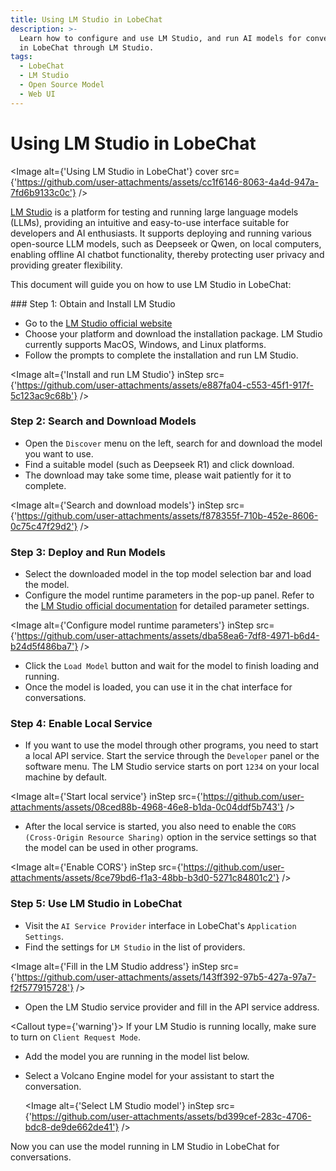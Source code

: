```yaml
---
title: Using LM Studio in LobeChat
description: >-
  Learn how to configure and use LM Studio, and run AI models for conversations
  in LobeChat through LM Studio.
tags:
  - LobeChat
  - LM Studio
  - Open Source Model
  - Web UI
---
```


# Using LM Studio in LobeChat

<Image alt={'Using LM Studio in LobeChat'} cover src={'https://github.com/user-attachments/assets/cc1f6146-8063-4a4d-947a-7fd6b9133c0c'} />

[LM Studio](https://lmstudio.ai/) is a platform for testing and running large language models (LLMs), providing an intuitive and easy-to-use interface suitable for developers and AI enthusiasts. It supports deploying and running various open-source LLM models, such as Deepseek or Qwen, on local computers, enabling offline AI chatbot functionality, thereby protecting user privacy and providing greater flexibility.

This document will guide you on how to use LM Studio in LobeChat:

<Steps>
  ### Step 1: Obtain and Install LM Studio

  - Go to the [LM Studio official website](https://lmstudio.ai/)
  - Choose your platform and download the installation package. LM Studio currently supports MacOS, Windows, and Linux platforms.
  - Follow the prompts to complete the installation and run LM Studio.

  <Image alt={'Install and run LM Studio'} inStep src={'https://github.com/user-attachments/assets/e887fa04-c553-45f1-917f-5c123ac9c68b'} />

  ### Step 2: Search and Download Models

  - Open the `Discover` menu on the left, search for and download the model you want to use.
  - Find a suitable model (such as Deepseek R1) and click download.
  - The download may take some time, please wait patiently for it to complete.

  <Image alt={'Search and download models'} inStep src={'https://github.com/user-attachments/assets/f878355f-710b-452e-8606-0c75c47f29d2'} />

  ### Step 3: Deploy and Run Models

  - Select the downloaded model in the top model selection bar and load the model.
  - Configure the model runtime parameters in the pop-up panel. Refer to the [LM Studio official documentation](https://lmstudio.ai/docs) for detailed parameter settings.

  <Image alt={'Configure model runtime parameters'} inStep src={'https://github.com/user-attachments/assets/dba58ea6-7df8-4971-b6d4-b24d5f486ba7'} />

  - Click the `Load Model` button and wait for the model to finish loading and running.
  - Once the model is loaded, you can use it in the chat interface for conversations.

  ### Step 4: Enable Local Service

  - If you want to use the model through other programs, you need to start a local API service. Start the service through the `Developer` panel or the software menu. The LM Studio service starts on port `1234` on your local machine by default.

  <Image alt={'Start local service'} inStep src={'https://github.com/user-attachments/assets/08ced88b-4968-46e8-b1da-0c04ddf5b743'} />

  - After the local service is started, you also need to enable the `CORS (Cross-Origin Resource Sharing)` option in the service settings so that the model can be used in other programs.

  <Image alt={'Enable CORS'} inStep src={'https://github.com/user-attachments/assets/8ce79bd6-f1a3-48bb-b3d0-5271c84801c2'} />

  ### Step 5: Use LM Studio in LobeChat

  - Visit the `AI Service Provider` interface in LobeChat's `Application Settings`.
  - Find the settings for `LM Studio` in the list of providers.

  <Image alt={'Fill in the LM Studio address'} inStep src={'https://github.com/user-attachments/assets/143ff392-97b5-427a-97a7-f2f577915728'} />

  - Open the LM Studio service provider and fill in the API service address.

  <Callout type={'warning'}>
    If your LM Studio is running locally, make sure to turn on `Client Request Mode`.
  </Callout>

  - Add the model you are running in the model list below.
  - Select a Volcano Engine model for your assistant to start the conversation.

    <Image alt={'Select LM Studio model'} inStep src={'https://github.com/user-attachments/assets/bd399cef-283c-4706-bdc8-de9de662de41'} />
</Steps>

Now you can use the model running in LM Studio in LobeChat for conversations.
